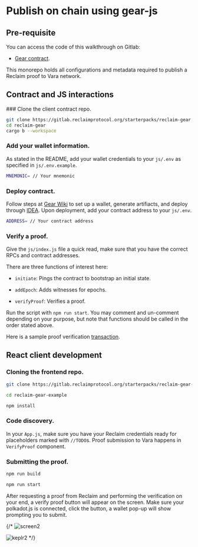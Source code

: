 


# Publish on chain using gear-js

## Pre-requisite

You can access the code of this walkthrough on Gitlab:

- [Gear contract](https://gitlab.reclaimprotocol.org/starterpacks/reclaim-gear).

This monorepo holds all configurations and metadata required to publish a Reclaim proof to Vara network.

## Contract and JS interactions

<Steps>
### Clone the client contract repo.

```bash copy
git clone https://gitlab.reclaimprotocol.org/starterpacks/reclaim-gear
cd reclaim-gear
cargo b --workspace
```

### Add your wallet information.

As stated in the README, add your wallet credentials to your `js/.env` as specified in `js/.env.example`.

```bash copy
MNEMONIC= // Your mnemonic
```

### Deploy contract.
Follow steps at [Gear Wiki](https://wiki.gear-tech.io/docs/getting-started-in-5-minutes) to set up a wallet, generate artifiacts, and deploy through [IDEA](idea.gear-tech.io).
Upon deployment, add your contract address to your `js/.env`.

```bash copy
ADDRESS= // Your contract address
``` 

### Verify a proof.

Give the `js/index.js` file a quick read, make sure that you have the correct RPCs and contract addresses.

There are three functions of interest here:

- `initiate`: Pings the contract to bootstrap an initial state.

- `addEpoch`: Adds witnesses for epochs.

- `verifyProof`: Verifies a proof.

Run the script with `npm run start`. You may comment and un-comment depending on your purpose, but note that functions should be called in the order stated above.


</Steps>


Here is a sample proof verification [transaction](https://idea.gear-tech.io/messages/0x0635ac7face036c37297e74a6a86c4a3be18019b60fcdfccf1af84b0ca10c771?node=wss%3A%2F%2Ftestnet.vara.network).

## React client development
<Steps>

### Cloning the frontend repo.

```bash
git clone https://gitlab.reclaimprotocol.org/starterpacks/reclaim-gear-example.git

cd reclaim-gear-example

npm install
```

### Code discovery.
In your `App.js`, make sure you have your Reclaim credentials ready for placeholders marked with ```//TODO```s. Proof submission to Vara happens in `VerifyProof` component.
### Submitting the proof.

```bash
npm run build

npm run start
```
After requesting a proof from Reclaim and performing the verification on your end, a verify proof button will appear on the screen.
Make sure your polkadot.js is connected, click the button, a wallet pop-up will show prompting you to submit.

{/* ![screen2](/screen2.png)


![keplr2](/keplr2.png) */}

</Steps>

